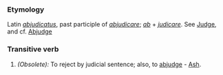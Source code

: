 ===Etymology===
Latin ''[[abjudicatus]]'', past participle of ''[[abjudicare]]''; ''[[ab]]'' + ''[[judicare]]''. See [[Judge]], and cf. [[Abjudge]]
===Transitive verb===
#''(Obsolete):'' To reject by judicial sentence; also, to [[abjudge]] - [[Ash]].